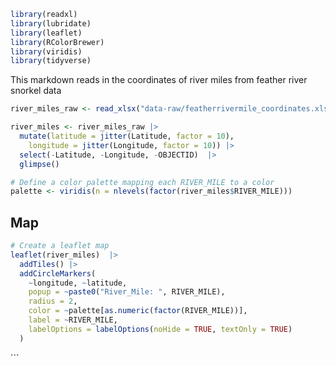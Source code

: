 
```r
library(readxl)
library(lubridate)
library(leaflet)
library(RColorBrewer)
library(viridis)
library(tidyverse)
```

This markdown reads in the coordinates of river miles from feather river snorkel data 

```r
river_miles_raw <- read_xlsx("data-raw/featherrivermile_coordinates.xlsx")
```


```r
river_miles <- river_miles_raw |> 
  mutate(latitude = jitter(Latitude, factor = 10),
    longitude = jitter(Longitude, factor = 10)) |> 
  select(-Latitude, -Longitude, -OBJECTID)  |> 
  glimpse()

# Define a color palette mapping each RIVER_MILE to a color
palette <- viridis(n = nlevels(factor(river_miles$RIVER_MILE)))

```

## Map


```r
# Create a leaflet map
leaflet(river_miles)  |> 
  addTiles() |> 
  addCircleMarkers(
    ~longitude, ~latitude,
    popup = ~paste0("River_Mile: ", RIVER_MILE),
    radius = 2,
    color = ~palette[as.numeric(factor(RIVER_MILE))],
    label = ~RIVER_MILE,
    labelOptions = labelOptions(noHide = TRUE, textOnly = TRUE)
  )
```

```

